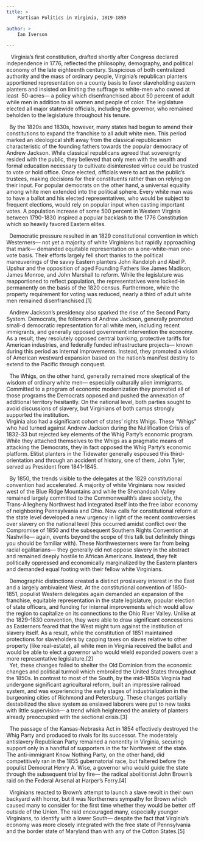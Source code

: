 ```yaml
---
title: >
	Partisan Politics in Virginia, 1819-1859

author: >
	Ian Iverson

---
```

<p>&nbsp; &nbsp;Virginia&rsquo;s first constitution, drafted shortly after Congress declared independence in 1776, reflected the philosophy, demography, and political economy of the late eighteenth century. Suspicious of both centralized authority and the mass of ordinary people, Virginia&rsquo;s republican planters apportioned representation on a county basis to favor slaveholding eastern planters and insisted on limiting the suffrage to white-men who owned at least&nbsp; 50-acres&mdash; a policy which disenfranchised about 50 percent of adult while men in addition to all women and people of color. The legislature elected all major statewide officials, including the governor, who remained beholden to the legislature throughout his tenure.</p>
<p>&nbsp; By the 1820s and 1830s, however, many states had begun to amend their constitutions to expand the franchise to all adult white men. This period marked an ideological shift away from the classical republicanism characteristic of the founding fathers towards the popular democracy of Andrew Jackson. While classical republicans agreed that sovereignty resided with the public, they believed that only men with the wealth and formal education necessary to cultivate disinterested virtue could be trusted to vote or hold office. Once elected, officials were to act as the public&rsquo;s trustees, making decisions for their constituents rather than on relying on their input. For popular democrats on the other hand, a universal equality among white men extended into the political sphere. Every white man was to have a ballot and his elected representatives, who would be subject to frequent elections, would rely on popular input when casting important votes. A population increase of some 500 percent in Western Virginia between 1790-1830 inspired a popular backlash to the 1776 Constitution which so heavily favored Eastern elites.</p>
<p>&nbsp; Democratic pressure resulted in an 1829 constitutional convention in which Westerners&mdash; not yet a majority of white Virginians but rapidly approaching that mark&mdash; demanded equitable representation on a one-white-man one-vote basis. Their efforts largely fell short thanks to the political maneuverings of the savvy Eastern planters John Randolph and Abel P. Upshur and the opposition of aged Founding Fathers like James Madison, James Monroe, and John Marshall to reform. While the legislature was reapportioned to reflect population, the representatives were locked-in permanently on the basis of the 1820 census. Furthermore, while the property requirement for voting was reduced, nearly a third of adult white men remained disenfranchised.[1]</p>
<p>&nbsp; Andrew Jackson&rsquo;s presidency also sparked the rise of the Second Party System. Democrats, the followers of Andrew Jackson, generally promoted small-d democratic representation for all white men, including recent immigrants, and generally opposed government intervention the economy. As a result, they resolutely opposed central banking, protective tariffs for American industries, and federally funded infrastructure projects&mdash; known during this period as internal improvements. Instead, they promoted a vision of American westward expansion based on the nation&rsquo;s manifest destiny to extend to the Pacific through conquest.</p>
<p>&nbsp; The Whigs, on the other hand, generally remained more skeptical of the wisdom of ordinary white men&mdash; especially culturally alien immigrants. Committed to a program of economic modernization they promoted all of those programs the Democrats opposed and pushed the annexation of additional territory hesitantly. On the national level, both parties sought to avoid discussions of slavery, but Virginians of both camps strongly supported the institution.<br />
	Virginia also had a significant cohort of states&rsquo; rights Whigs. These &ldquo;Whigs&rdquo; who had turned against Andrew Jackson during the Nullification Crisis of 1832-33 but rejected key elements of the Whig Party&rsquo;s economic program. While they attached themselves to the Whigs as a pragmatic means of attacking the Democrats, they in fact opposed the Whig Party&rsquo;s economic platform. Elitist planters in the Tidewater generally espoused this third-orientation and through an accident of history, one of them, John Tyler, served as President from 1841-1845.</p>
<p>&nbsp; By 1850, the trends visible to the delegates at the 1829 constitutional convention had accelerated. A majority of white Virginians now resided west of the Blue Ridge Mountains and while the Shenandoah Valley remained largely committed to the Commonwealth&rsquo;s slave society, the Trans-Allegheny Northwest had integrated itself into the free labor economy of neighboring Pennsylvania and Ohio. New calls for constitutional reform at the state level developed a new urgency in light of the recent controversies over slavery on the national level (this occurred amidst conflict over the Compromise of 1850 and the subsequent Southern Rights Convention at Nashville&mdash; again, events beyond the scope of this talk but definitely things you should be familiar with). These Northwesterners were far from being racial egalitarians&mdash; they generally did not oppose slavery in the abstract and remained deeply hostile to African Americans. Instead, they felt politically oppressed and economically marginalized by the Eastern planters and demanded equal footing with their fellow white Virginians.</p>
<p>&nbsp; Demographic distinctions created a distinct proslavery interest in the East and a largely ambivalent West. At the constitutional convention of 1850-1851, populist Western delegates again demanded an expansion of the franchise, equitable representation in the state legislature, popular election of state officers, and funding for internal improvements which would allow the region to capitalize on its connections to the Ohio River Valley. Unlike at the 1829-1830 convention, they were able to draw significant concessions as Easterners feared that the West might turn against the institution of slavery itself. As a result, while the constitution of 1851 maintained protections for slaveholders by capping taxes on slaves relative to other property (like real-estate), all white men in Virginia received the ballot and would be able to elect a governor who would wield expanded powers over a more representative legislature.[2]<br />
	&nbsp; Yet, these changes failed to shelter the Old Dominion from the economic changes and political turmoil which embroiled the United States throughout the 1850s. In contrast to most of the South, by the mid-1850s Virginia had undergone significant agricultural reform, built an impressive railroad system, and was experiencing the early stages of industrialization in the burgeoning cities of Richmond and Petersburg. These changes partially destabilized the slave system as enslaved laborers were put to new tasks with little supervision&mdash; a trend which heightened the anxiety of planters already preoccupied with the sectional crisis.[3]</p>
<p>&nbsp; The passage of the Kansas-Nebraska Act in 1854 effectively destroyed the Whig Party and produced to rivals for its successor. The moderately antislavery Republican Party remained a nonentity in Virginia, securing support only in a handful of supporters in the far Northwest of the state. The anti-immigrant Know Nothing Party, on the other hand, did competitively ran in the 1855 gubernatorial race, but faltered before the populist Democrat Henry A. Wise, a governor who would guide the state through the subsequent trial by fire&mdash; the radical abolitionist John Brown&rsquo;s raid on the Federal Arsenal at Harper&rsquo;s Ferry.[4]</p>
<p>&nbsp; Virginians reacted to Brown&rsquo;s attempt to launch a slave revolt in their own backyard with horror, but it was Northerners sympathy for Brown which caused many to consider for the first time whether they would be better off outside of the Union. The raid encouraged many, especially younger Virginians, to identify with a lower South&mdash; despite the fact that Virginia&rsquo;s economy was more closely integrated with the free state of Pennsylvania and the border state of Maryland than with any of the Cotton States.[5]</p>
